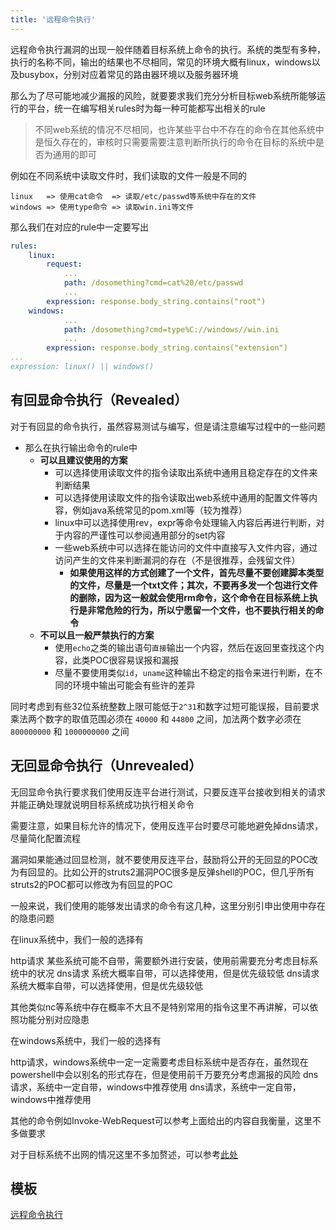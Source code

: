 ```yaml
---
title: '远程命令执行'
---
```


远程命令执行漏洞的出现一般伴随着目标系统上命令的执行。系统的类型有多种，执行的名称不同，输出的结果也不尽相同，常见的环境大概有linux，windows以及busybox，分别对应着常见的路由器环境以及服务器环境

那么为了尽可能地减少漏报的风险，就要要求我们充分分析目标web系统所能够运行的平台，统一在编写相关rules时为每一种可能都写出相关的rule

> 不同web系统的情况不尽相同，也许某些平台中不存在的命令在其他系统中是恒久存在的，审核时只需要需要注意判断所执行的命令在目标的系统中是否为通用的即可

例如在不同系统中读取文件时，我们读取的文件一般是不同的

```text
linux   => 使用cat命令  => 读取/etc/passwd等系统中存在的文件
windows => 使用type命令 => 读取win.ini等文件
```

那么我们在对应的rule中一定要写出

```yaml
rules:
    linux:
        request:
            ...
            path: /dosomething?cmd=cat%20/etc/passwd
            ...
        expression: response.body_string.contains("root")
    windows:
            ...
            path: /dosomething?cmd=type%C://windows//win.ini
            ...
        expression: response.body_string.contains("extension")
...
expression: linux() || windows()
```

## 有回显命令执行（Revealed）

<Tip>对于有回显的命令执行，虽然容易测试与编写，但是请注意编写过程中的一些问题</Tip>

- 那么在执行输出命令的rule中
    - **可以且建议使用的方案**
        - 可以选择使用读取文件的指令读取出系统中通用且稳定存在的文件来判断结果
        - 可以选择使用读取文件的指令读取出web系统中通用的配置文件等内容，例如java系统常见的pom.xml等（较为推荐）
        - linux中可以选择使用rev，expr等命令处理输入内容后再进行判断，对于内容的严谨性可以参阅通用部分的set内容
        - 一些web系统中可以选择在能访问的文件中直接写入文件内容，通过访问产生的文件来判断漏洞的存在（不是很推荐，会残留文件）
          - **如果使用这样的方式创建了一个文件，首先尽量不要创建脚本类型的文件，尽量是一个txt文件；其次，不要再多发一个包进行文件的删除，因为这一般就会使用rm命令，这个命令在目标系统上执行是非常危险的行为，所以宁愿留一个文件，也不要执行相关的命令**
    - **不可以且一般严禁执行的方案**
        - 使用`echo`之类的输出语句`直接`输出一个内容，然后在返回里查找这个内容，此类POC很容易误报和漏报
        - 尽量不要使用类似`id`，`uname`这种输出不稳定的指令来进行判断，在不同的环境中输出可能会有些许的差异

同时考虑到有些32位系统整数上限可能低于`2^31`和数字过短可能误报，目前要求乘法两个数字的取值范围必须在 `40000` 和 `44800` 之间，加法两个数字必须在 `800000000` 和 `1000000000` 之间

## 无回显命令执行（Unrevealed）

无回显命令执行要求我们使用反连平台进行测试，只要反连平台接收到相关的请求并能正确处理就说明目标系统成功执行相关命令

<Tip>需要注意，如果目标允许的情况下，使用反连平台时要尽可能地避免掉dns请求，尽量简化配置流程</Tip>

<Warning>漏洞如果能通过回显检测，就不要使用反连平台，鼓励将公开的无回显的POC改为有回显的。比如公开的struts2漏洞POC很多是反弹shell的POC，但几乎所有struts2的POC都可以修改为有回显的POC</Warning>

一般来说，我们使用的能够发出请求的命令有这几种，这里分别引申出使用中存在的隐患问题


在linux系统中，我们一般的选择有

<AccordionGroup>
  <Accordion title="curl">
    http请求 某些系统可能不自带，需要额外进行安装，使用前需要充分考虑目标系统中的状况
  </Accordion>

  <Accordion title="ping">
    dns请求  系统大概率自带，可以选择使用，但是优先级较低
  </Accordion>

  <Accordion title="/dev/tcp raw socket">
    dns请求  系统大概率自带，可以选择使用，但是优先级较低
</Accordion>
</AccordionGroup>

其他类似nc等系统中存在概率不大且不是特别常用的指令这里不再讲解，可以依照功能分别对应隐患

在windows系统中，我们一般的选择有

<AccordionGroup>
  <Accordion title="curl">
    http请求，windows系统中一定一定需要考虑目标系统中是否存在，虽然现在powershell中会以别名的形式存在，但是使用前千万要充分考虑漏报的风险
  </Accordion>

  <Accordion title="ping">
    dns请求，系统中一定自带，windows中推荐使用
  </Accordion>

  <Accordion title="certutil">
    dns请求，系统中一定自带，windows中推荐使用
</Accordion>
</AccordionGroup>

其他的命令例如Invoke-WebRequest可以参考上面给出的内容自我衡量，这里不多做要求


<Tip>对于目标系统不出网的情况这里不多加赘述，可以参考[此处](/plugins/practice/poc/Question#offline)</Tip>

## 模板

[远程命令执行](/plugins/practice/poc/Template#command-execution)

